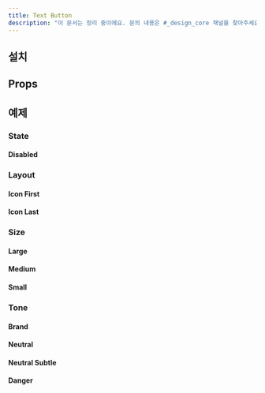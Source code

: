 ```yaml
---
title: Text Button
description: "이 문서는 정리 중이에요. 문의 내용은 #_design_core 채널을 찾아주세요."
---
```


<ComponentExample name="text-button-preview" />

## 설치

<Installation name="text-button" />

## Props

<ReactTypeTable path="./registry/ui/text-button.tsx" name="TextButtonProps" />

## 예제

### State

#### Disabled

<ComponentExample name="text-button-disabled" />

### Layout

#### Icon First

<ComponentExample name="text-button-icon-first" />

#### Icon Last

<ComponentExample name="text-button-icon-last" />

### Size

#### Large

<ComponentExample name="text-button-large" />

#### Medium

<ComponentExample name="text-button-medium" />

#### Small

<ComponentExample name="text-button-small" />

### Tone

#### Brand

<ComponentExample name="text-button-brand" />

#### Neutral

<ComponentExample name="text-button-neutral" />

#### Neutral Subtle

<ComponentExample name="text-button-neutral-subtle" />

#### Danger

<ComponentExample name="text-button-danger" />
